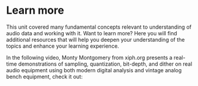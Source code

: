 # Learn more

This unit covered many fundamental concepts relevant to understanding of audio data and working with it.
Want to learn more? Here you will find additional resources that will help you deepen your understanding of the topics and
enhance your learning experience.

In the following video, Monty Montgomery from xiph.org presents a real-time demonstrations of sampling, quantization,
bit-depth, and dither on real audio equipment using both modern digital analysis and vintage analog bench equipment, check it out:
<Youtube id="cIQ9IXSUzuM"/>

